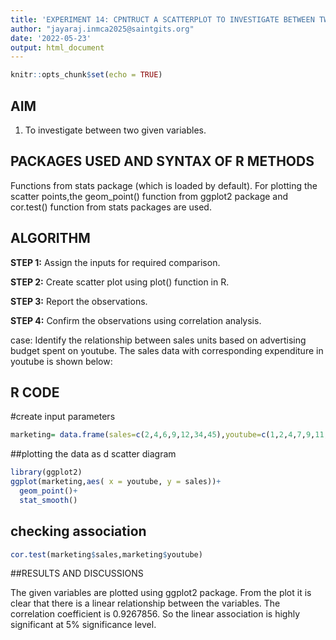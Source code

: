 ---
title: 'EXPERIMENT 14: CPNTRUCT A SCATTERPLOT TO INVESTIGATE BETWEEN TWO VARIABLES'
author: "jayaraj.inmca2025@saintgits.org"
date: '2022-05-23'
output: html_document
---

```{r setup, include=FALSE}
knitr::opts_chunk$set(echo = TRUE)
```

## AIM

1. To investigate between two given variables.

## PACKAGES USED AND SYNTAX OF R METHODS

Functions from stats package (which is loaded by default). For plotting the scatter points,the geom_point() function from ggplot2 package and cor.test() function from stats packages are used.

## ALGORITHM

**STEP 1:** Assign the inputs for required comparison.

**STEP 2:** Create scatter plot using plot() function in R.

**STEP 3:** Report the observations.

**STEP 4:** Confirm the observations using correlation analysis.

case: Identify the relationship between sales units based on advertising budget spent on youtube. The sales data with corresponding expenditure in youtube is shown below:
 
\begin{array}{|l|l|l|l|l|l|l|l|}
\hline
SALES(Y):             & 2 & 4 & 6 & 9 & 12 & 34 & 45 \\ \hline
ADD EXPENSE(YOUTUBE): & 1 & 2 & 4 & 7 & 9  & 11 & 15 \\ \hline
\end{array}

## R CODE

#create input parameters
```{r}
marketing= data.frame(sales=c(2,4,6,9,12,34,45),youtube=c(1,2,4,7,9,11,15)) 
```
##plotting the data as d scatter diagram

```{r}
library(ggplot2)
ggplot(marketing,aes( x = youtube, y = sales))+
  geom_point()+
  stat_smooth()
```

## checking association
```{r}
cor.test(marketing$sales,marketing$youtube)
```
##RESULTS AND DISCUSSIONS

The given variables are plotted using ggplot2 package. From the plot it is clear that there is a linear relationship between the variables. The correlation coefficient is 0.9267856. So the linear association is highly significant at 5% significance level.  
